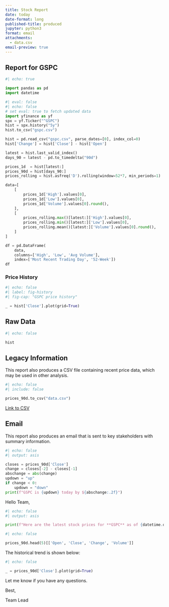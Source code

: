```yaml
---
title: Stock Report
date: today
date-format: long
published-title: produced
jupyter: python3
format: email
attachments:
  - data.csv
email-preview: true
---
```


## Report for GSPC

```python
#| echo: true

import pandas as pd
import datetime
```

```python
#| eval: false
#| echo: false
# set eval: true to fetch updated data
import yfinance as yf
spx = yf.Ticker("^GSPC")
hist = spx.history("5y")
hist.to_csv("gspc.csv")
```

```python
hist = pd.read_csv("gspc.csv", parse_dates=[0], index_col=0)
hist['Change'] = hist['Close'] - hist['Open']

latest = hist.last_valid_index()
days_90 = latest - pd.to_timedelta("90d")

prices_1d  = hist[latest:]
prices_90d = hist[days_90:]
prices_rolling = hist.asfreq('D').rolling(window=52*7, min_periods=1)

data=[
    [
        prices_1d['High'].values[0],
        prices_1d['Low'].values[0],
        prices_1d['Volume'].values[0].round(),
    ],
    [
        prices_rolling.max()[latest:]['High'].values[0],
        prices_rolling.min()[latest:]['Low'].values[0],
        prices_rolling.mean()[latest:]['Volume'].values[0].round(),
    ]
]

df = pd.DataFrame(
    data,
    columns=['High', 'Low', 'Avg Volume'],
    index=['Most Recent Trading Day', '52-Week'])
df
```

### Price History

```python
#| echo: false
#| label: fig-history
#| fig-cap: "GSPC price history"

_ = hist['Close'].plot(grid=True)
```

## Raw Data

```python
#| echo: false

hist
```

## Legacy Information

This report also produces a CSV file containing recent price data, which may
be used in other analysis.

```python
#| echo: false
#| include: false

prices_90d.to_csv("data.csv")
```

[Link to CSV](data.csv)

## Email

This report also produces an email that is sent to key stakeholders with summary
information.

::: {.email}

::: {.subject}
```python
#| echo: false
#| output: asis

closes = prices_90d['Close']
change = closes[-2] - closes[-1]
abschange = abs(change)
updown = "up"
if change < 0:
    updown = "down"
print(f"GSPC is {updown} today by ${abschange:.2f}")
```
:::

Hello Team,

```python
#| echo: false
#| output: asis

print(f"Here are the latest stock prices for **GSPC** as of {datetime.date.today()}:")
```

```python
#| echo: false

prices_90d.head(5)[['Open', 'Close', 'Change', 'Volume']]
```

The historical trend is shown below:

```python
#| echo: false

_ = prices_90d['Close'].plot(grid=True)
```

Let me know if you have any questions.

Best,

Team Lead

:::
